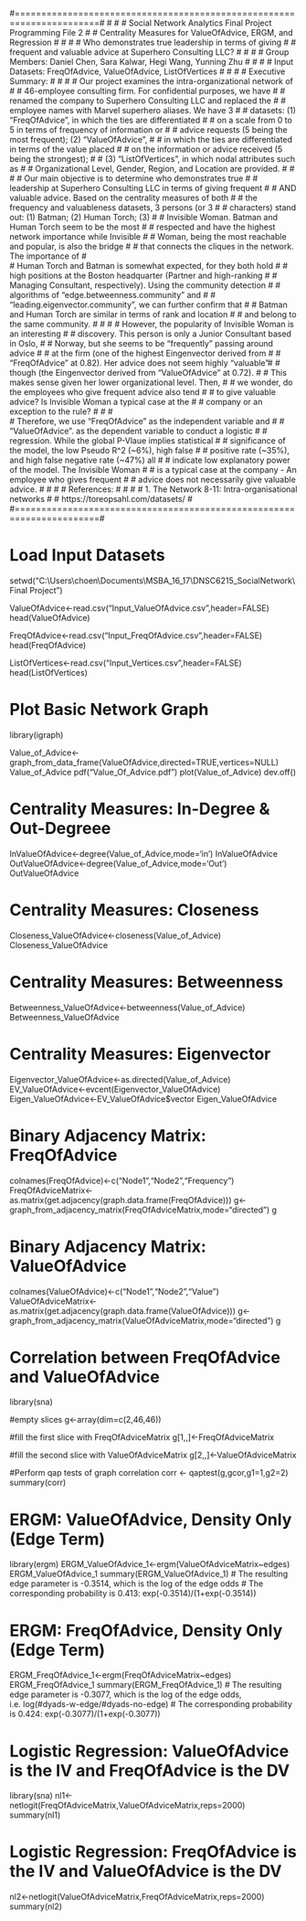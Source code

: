 #======================================================================#
#                                                                      #
#  Social Network Analytics Final Project Programming File 2           #
#  Centrality Measures for ValueOfAdvice, ERGM, and Regression         #
#                                                                      #
#  Who demonstrates true leadership in terms of giving                 #
#  frequent and valuable advice at Superhero Consulting LLC?           #
#                                                                      #
#  Group Members:  Daniel Chen, Sara Kalwar, Hegi Wang, Yunning Zhu    #
#                                                                      #
#  Input Datasets:  FreqOfAdvice, ValueOfAdvice, ListOfVertices        #
#                                                                      #
#  Executive Summary:                                                  #
#                                                                      #
#  Our project examines the intra-organizational network of            #
#  46-employee consulting firm.  For confidential purposes, we have    # 
#  renamed the company to Superhero Consulting LLC and replaced the    # 
#  employee names with Marvel superhero aliases.  We have 3            #
#  datasets: (1) "FreqOfAdvice", in which the ties are differentiated  # 
#  on a scale from 0 to 5 in terms of frequency of information or      #
#  advice requests (5 being the most frequent); (2) "ValueOfAdvice",   # 
#  in which the ties are differentiated in terms of the value placed   # 
#  on the information or advice received (5 being the strongest);      # 
#  (3) "ListOfVertices", in which nodal attributes such as             #
#  Organizational Level, Gender, Region, and Location are provided.    #
#                                                                      #
#  Our main objective is to determine who demonstrates true            #
#  leadership at Superhero Consulting LLC in terms of giving frequent  # 
#  AND valuable advice.  Based on the centrality measures of both      # 
#  the frequency and valuableness datasets, 3 persons (or 3            # 
#  characters) stand out:  (1) Batman; (2) Human Torch; (3)            # 
#  Invisible Woman.  Batman and Human Torch seem to be the most        #
#  respected and have the highest network importance while Invisible   # 
#  Woman, being the most reachable and popular, is also the bridge     # 
#  that connects the cliques in the network.  The importance of        #   
#  Human Torch and Batman is somewhat expected, for they both hold     #
#  high positions at the Boston headquarter (Partner and high-ranking  #
#  Managing Consultant, respectively).  Using the community detection  # 
#  algorithms of "edge.betweenness.community" and                      #
#  "leading.eigenvector.community", we can further confirm that        #
#  Batman and Human Torch are similar in terms of rank and location    # 
#  and belong to the same community.                                   #
#                                                                      #
#  However, the popularity of Invisible Woman is an interesting        #
#  discovery.  This person is only a Junior Consultant based in Oslo,  #
#  Norway, but she seems to be "frequently" passing around advice      # 
#  at the firm (one of the highest Eingenvector derived from           #
#  "FreqOfAdvice" at 0.82).  Her advice does not seem highly "valuable"# 
#  though (the Eingenvector derived from "ValueOfAdvice" at 0.72).     #
#  This makes sense given her lower organizational level.  Then,       #
#  we wonder, do the employees who give frequent advice also tend      # 
#  to give valuable advice?  Is Invisible Woman a typical case at the  # 
#  company or an exception to the rule?                                #
#                                                                      #   
#  Therefore, we use "FreqOfAdvice" as the independent variable and    #
#  "ValueOfAdvice".  as the dependent variable to conduct a logistic   # 
#  regression.  While the global P-Vlaue implies statistical           #
#  significance of the model, the low Pseudo R^2 (~6%), high false     # 
#  positive rate (~35%), and high false negative rate (~47%) all       #
#  indicate low explanatory power of the model.  The Invisible Woman   # 
#  is a typical case at the company - An employee who gives frequent   # 
#  advice does not necessarily give valuable advice.                   #
#                                                                      #
#  References:                                                         #
#                                                                      #
#  1.  The Network 8-11: Intra-organisational networks                 #
#  https://toreopsahl.com/datasets/                                    #
#======================================================================#

# Load Input Datasets

setwd("C:\\Users\\choen\\Documents\\MSBA_16_17\\DNSC6215_SocialNetwork\\Final Project")

ValueOfAdvice<-read.csv("Input_ValueOfAdvice.csv",header=FALSE)
head(ValueOfAdvice)

FreqOfAdvice<-read.csv("Input_FreqOfAdvice.csv",header=FALSE)
head(FreqOfAdvice)

ListOfVertices<-read.csv("Input_Vertices.csv",header=FALSE)
head(ListOfVertices)

# Plot Basic Network Graph

library(igraph)

Value_of_Advice<-graph_from_data_frame(ValueOfAdvice,directed=TRUE,vertices=NULL) 
Value_of_Advice
pdf("Value_Of_Advice.pdf")
plot(Value_of_Advice)
dev.off()

# Centrality Measures:  In-Degree & Out-Degreee
InValueOfAdvice<-degree(Value_of_Advice,mode='in')
InValueOfAdvice
OutValueOfAdvice<-degree(Value_of_Advice,mode='Out')
OutValueOfAdvice

# Centrality Measures:  Closeness
Closeness_ValueOfAdvice<-closeness(Value_of_Advice)
Closeness_ValueOfAdvice

# Centrality Measures:  Betweenness
Betweenness_ValueOfAdvice<-betweenness(Value_of_Advice)
Betweenness_ValueOfAdvice

# Centrality Measures:  Eigenvector
Eigenvector_ValueOfAdvice<-as.directed(Value_of_Advice)
EV_ValueOfAdvice<-evcent(Eigenvector_ValueOfAdvice)
Eigen_ValueOfAdvice<-EV_ValueOfAdvice$vector
Eigen_ValueOfAdvice

# Binary Adjacency Matrix: FreqOfAdvice
colnames(FreqOfAdvice)<-c("Node1","Node2","Frequency")
FreqOfAdviceMatrix<-as.matrix(get.adjacency(graph.data.frame(FreqOfAdvice)))
g<-graph_from_adjacency_matrix(FreqOfAdviceMatrix,mode="directed")
g

# Binary Adjacency Matrix: ValueOfAdvice
colnames(ValueOfAdvice)<-c("Node1","Node2","Value")
ValueOfAdviceMatrix<-as.matrix(get.adjacency(graph.data.frame(ValueOfAdvice)))
g<-graph_from_adjacency_matrix(ValueOfAdviceMatrix,mode="directed")
g

# Correlation between FreqOfAdvice and ValueOfAdvice
library(sna)

#empty slices 
g<-array(dim=c(2,46,46))

#fill the first slice with FreqOfAdviceMatrix
g[1,,]<-FreqOfAdviceMatrix

#fill the second slice with ValueOfAdviceMatrix
g[2,,]<-ValueOfAdviceMatrix

#Perform qap tests of graph correlation
corr <- qaptest(g,gcor,g1=1,g2=2)
summary(corr)

# ERGM:  ValueOfAdvice, Density Only (Edge Term)

library(ergm)
ERGM_ValueOfAdvice_1<-ergm(ValueOfAdviceMatrix~edges)  
ERGM_ValueOfAdvice_1
summary(ERGM_ValueOfAdvice_1)
# The resulting edge parameter is -0.3514, which is the log of the edge odds
# The corresponding probability is 0.413:
exp(-0.3514)/(1+exp(-0.3514)) 

# ERGM:  FreqOfAdvice, Density Only (Edge Term)

ERGM_FreqOfAdvice_1<-ergm(FreqOfAdviceMatrix~edges)  
ERGM_FreqOfAdvice_1
summary(ERGM_FreqOfAdvice_1)
# The resulting edge parameter is -0.3077, which is the log of the edge odds, i.e. log(#dyads-w-edge/#dyads-no-edge)
# The corresponding probability is 0.424:
exp(-0.3077)/(1+exp(-0.3077)) 

# Logistic Regression:  ValueOfAdvice is the IV and FreqOfAdvice is the DV

library(sna)
nl1<-netlogit(FreqOfAdviceMatrix,ValueOfAdviceMatrix,reps=2000)
summary(nl1)

# Logistic Regression:  FreqOfAdvice is the IV and ValueOfAdvice is the DV

nl2<-netlogit(ValueOfAdviceMatrix,FreqOfAdviceMatrix,reps=2000)
summary(nl2)
